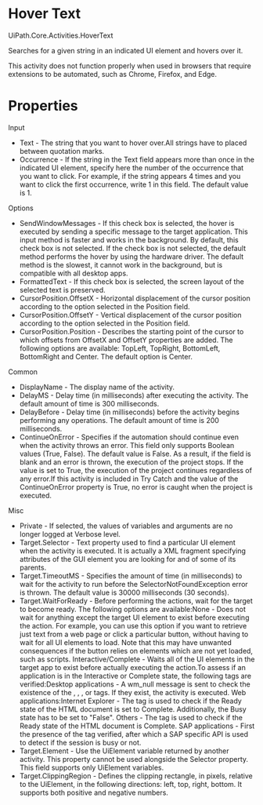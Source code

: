 ﻿# Hover Text

UiPath.Core.Activities.HoverText

Searches for a given string in an indicated UI element and hovers over it.

This activity does not function properly when used in browsers that require extensions to be automated, such as Chrome, Firefox, and Edge.

# Properties

Input

* Text - The string that you want to hover over.All strings have to placed between quotation marks.
* Occurrence - If the string in the Text field appears more than once in the indicated UI element, specify here the number of the occurrence that you want to click. For example, if the string appears 4 times and you want to click the first occurrence, write 1 in this field. The default value is 1.

Options

* SendWindowMessages - If this check box is selected, the hover is executed by sending a specific message to the target application. This input method is faster and works in the background. By default, this check box is not selected. If the check box is not selected, the default method performs the hover by using the hardware driver. The default method is the slowest, it cannot work in the background, but is compatible with all desktop apps.
* FormattedText - If this check box is selected, the screen layout of the selected text is preserved.
* CursorPosition.OffsetX - Horizontal displacement of the cursor position according to the option selected in the Position field.
* CursorPosition.OffsetY - Vertical displacement of the cursor position according to the option selected in the Position field.
* CursorPosition.Position - Describes the starting point of the cursor to which offsets from OffsetX and OffsetY properties are added. The following options are available: TopLeft, TopRight, BottomLeft, BottomRight and Center. The default option is Center.

Common

* DisplayName - The display name of the activity.
* DelayMS - Delay time (in milliseconds) after executing the activity. The default amount of time is 300 milliseconds.
* DelayBefore - Delay time (in milliseconds) before the activity begins performing any operations. The default amount of time is 200 milliseconds.
* ContinueOnError - Specifies if the automation should continue even when the activity throws an error. This field only supports Boolean values (True, False). The default value is False. As a result, if the field is blank and an error is thrown, the execution of the project stops. If the value is set to True, the execution of the project continues regardless of any error.If this activity is included in Try Catch and the value of the ContinueOnError property is True, no error is caught when the project is executed.

Misc

* Private - If selected, the values of variables and arguments are no longer logged at Verbose level.
* Target.Selector - Text property used to find a particular UI element when the activity is executed. It is actually a XML fragment specifying attributes of the GUI element you are looking for and of some of its parents.
* Target.TimeoutMS - Specifies the amount of time (in milliseconds) to wait for the activity to run before the SelectorNotFoundException error is thrown. The default value is 30000 milliseconds (30 seconds).
* Target.WaitForReady - Before performing the actions, wait for the target to become ready. The following options are available:None - Does not wait for anything except the target UI element to exist before executing the action. For example, you can use this option if you want to retrieve just text from a web page or click a particular button, without having to wait for all UI elements to load. Note that this may have unwanted consequences if the button relies on elements which are not yet loaded, such as scripts. Interactive/Complete - Waits all of the UI elements in the target app to exist before actually executing the action.To assess if an application is in the Interactive or Complete state, the following tags are verified:Desktop applications - A wm_null message is sent to check the existence of the <wnd>, <ctrl>, <java>, or <uia> tags. If they exist, the activity is executed. Web applications:Internet Explorer - The <webctrl> tag is used to check if the Ready state of the HTML document is set to Complete. Additionally, the Busy state has to be set to "False". Others - The <webctrl> tag is used to check if the Ready state of the HTML document is Complete. SAP applications - First the presence of the <wnd> tag verified, after which a SAP specific API is used to detect if the session is busy or not.
* Target.Element - Use the UiElement variable returned by another activity. This property cannot be used alongside the Selector property. This field supports only UiElement variables.
* Target.ClippingRegion - Defines the clipping rectangle, in pixels, relative to the UiElement, in the following directions: left, top, right, bottom. It supports both positive and negative numbers.
